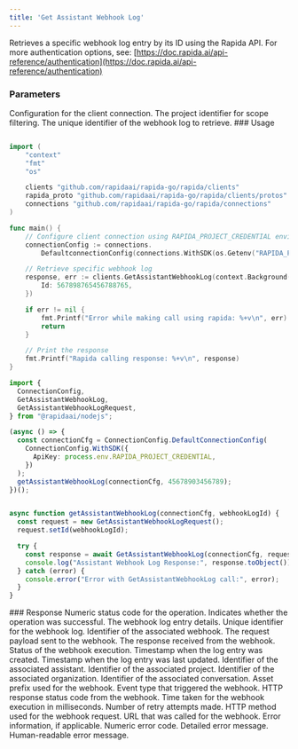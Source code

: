 ```yaml
---
title: 'Get Assistant Webhook Log'
---
```

Retrieves a specific webhook log entry by its ID using the Rapida API.
<Info>
For more authentication options, see: [https://doc.rapida.ai/api-reference/authentication](https://doc.rapida.ai/api-reference/authentication)
</Info>
### Parameters
<ParamField body="connectionConfig" type="ConnectionConfig" required>
Configuration for the client connection.
</ParamField>
<ParamField body="request" type="GetAssistantWebhookLogRequest" required>
<Expandable>
<ParamField body="projectId" type="uint64" optional>
The project identifier for scope filtering.
</ParamField>
<ParamField body="id" type="uint64" required>
The unique identifier of the webhook log to retrieve.
</ParamField>
</Expandable>
</ParamField>
### Usage
<CodeGroup>

```go Go

import (
	"context"
	"fmt"
	"os"

	clients "github.com/rapidaai/rapida-go/rapida/clients"
	rapida_proto "github.com/rapidaai/rapida-go/rapida/clients/protos"
	connections "github.com/rapidaai/rapida-go/rapida/connections"
)

func main() {
	// Configure client connection using RAPIDA_PROJECT_CREDENTIAL environment variable
	connectionConfig := connections.
		DefaultconnectionConfig(connections.WithSDK(os.Getenv("RAPIDA_PROJECT_CREDENTIAL")))

	// Retrieve specific webhook log
	response, err := clients.GetAssistantWebhookLog(context.Background(), connectionConfig, &rapida_proto.GetAssistantWebhookLogRequest{
		Id: 567898765456788765,
	})

	if err != nil {
		fmt.Printf("Error while making call using rapida: %+v\n", err)
		return
	}

	// Print the response
	fmt.Printf("Rapida calling response: %+v\n", response)
}
```

```typescript NodeJs
import {
  ConnectionConfig,
  GetAssistantWebhookLog,
  GetAssistantWebhookLogRequest,
} from "@rapidaai/nodejs";

(async () => {
  const connectionCfg = ConnectionConfig.DefaultConnectionConfig(
    ConnectionConfig.WithSDK({
      ApiKey: process.env.RAPIDA_PROJECT_CREDENTIAL,
    })
  );
  getAssistantWebhookLog(connectionCfg, 45678903456789);
})();


async function getAssistantWebhookLog(connectionCfg, webhookLogId) {
  const request = new GetAssistantWebhookLogRequest();
  request.setId(webhookLogId);

  try {
    const response = await GetAssistantWebhookLog(connectionCfg, request);
    console.log("Assistant Webhook Log Response:", response.toObject());
  } catch (error) {
    console.error("Error with GetAssistantWebhookLog call:", error);
  }
}

```

</CodeGroup>
### Response
<ParamField body="code" type="int32">
Numeric status code for the operation.
</ParamField>
<ParamField body="success" type="boolean">
Indicates whether the operation was successful.
</ParamField>
<ParamField body="data" type="AssistantWebhookLog">
The webhook log entry details.
<Expandable>
<ParamField body="id" type="uint64">
Unique identifier for the webhook log.
</ParamField>
<ParamField body="webhookId" type="uint64">
Identifier of the associated webhook.
</ParamField>
<ParamField body="request" type="object">
The request payload sent to the webhook.
</ParamField>
<ParamField body="response" type="object">
The response received from the webhook.
</ParamField>
<ParamField body="status" type="string">
Status of the webhook execution.
</ParamField>
<ParamField body="createdDate" type="timestamp">
Timestamp when the log entry was created.
</ParamField>
<ParamField body="updatedDate" type="timestamp">
Timestamp when the log entry was last updated.
</ParamField>
<ParamField body="assistantId" type="uint64">
Identifier of the associated assistant.
</ParamField>
<ParamField body="projectId" type="uint64">
Identifier of the associated project.
</ParamField>
<ParamField body="organizationId" type="uint64">
Identifier of the associated organization.
</ParamField>
<ParamField body="assistantConversationId" type="uint64">
Identifier of the associated conversation.
</ParamField>
<ParamField body="assetPrefix" type="string">
Asset prefix used for the webhook.
</ParamField>
<ParamField body="event" type="string">
Event type that triggered the webhook.
</ParamField>
<ParamField body="responseStatus" type="uint64">
HTTP response status code from the webhook.
</ParamField>
<ParamField body="timeTaken" type="uint64">
Time taken for the webhook execution in milliseconds.
</ParamField>
<ParamField body="retryCount" type="uint32">
Number of retry attempts made.
</ParamField>
<ParamField body="httpMethod" type="string">
HTTP method used for the webhook request.
</ParamField>
<ParamField body="httpUrl" type="string">
URL that was called for the webhook.
</ParamField>
</Expandable>
</ParamField>
<ParamField body="error" type="object">
Error information, if applicable.
<Expandable>
<ResponseField name="errorCode" type="uint64">
Numeric error code.
</ResponseField>
<ResponseField name="errorMessage" type="string">
Detailed error message.
</ResponseField>
<ResponseField name="humanMessage" type="string">
Human-readable error message.
</ResponseField>
</Expandable>
</ParamField>
